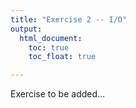 ```yaml
---
title: "Exercise 2 -- I/O"
output:
  html_document:
    toc: true
    toc_float: true

---
```


Exercise to be added...
